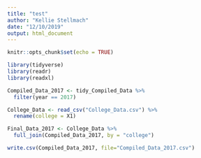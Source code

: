 ```yaml
---
title: "test"
author: "Kellie Stellmach"
date: "12/10/2019"
output: html_document
---
```


```r
knitr::opts_chunk$set(echo = TRUE)
```

```r
library(tidyverse)
library(readr)
library(readxl)
```

```r
Compiled_Data_2017 <- tidy_Compiled_Data %>% 
  filter(year == 2017)
```

```r
College_Data <- read_csv("College_Data.csv") %>% 
  rename(college = X1) 
```

```r
Final_Data_2017 <- College_Data %>% 
  full_join(Compiled_Data_2017, by = "college")
```

```r
write.csv(Compiled_Data_2017, file="Compiled_Data_2017.csv")
```

